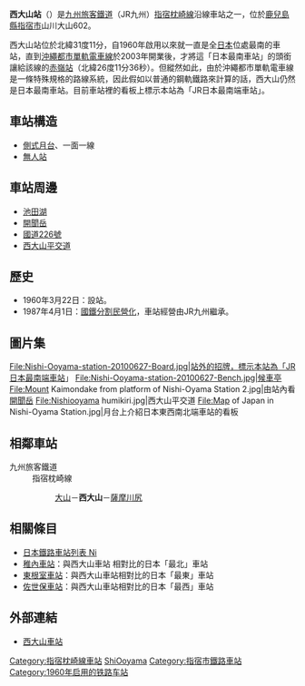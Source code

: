 {{noteTA
|T=zh-tw:西大山車站;zh-hk:西大山站;
|1=zh-tw:西大山車站;zh-hk:西大山站;
}}
{{unreferenced|time=2011-08-13T18:55:09+00:00}}
{{日本車站資訊
|公司色 = red
|文字色 = 
|站名 = 西大山車站
|圖片 = Nishi-Ooyama-station-20100627.jpg   
|pxl = 
|圖片說明 = 西大山車站
|日文原名 = 西大山
|平假名 = にしおおやま
|羅馬拼音 = Nishi-Ōyama
|副站名 = 
|所屬公司 = [[九州旅客鐵道|九州旅客鐵道]]（JR九州）
|電報略號 = ニオ
|車站編號 = 
|所在地 = {{JPN}}[[鹿兒島縣|鹿兒島縣]][[指宿市|指宿市]]山川大山602      
|車站構造 = [[地面車站|地面車站]]
|月台配置 = 1面1線
|所屬路線 = [[指宿枕崎線|指宿枕崎線]]
|前一站 = [[大山站_(鹿兒島縣)|大山]]
|前一站距離 = 2.5
|後一站距離 = 1.1
|後一站 = [[薩摩川尻車站|薩摩川尻]]
|距離 = 56.7
|起點站 = [[鹿兒島中央車站|鹿兒島中央]]
|啟用年月日 = 1960年（[[昭和|昭和]]35年）3月22日
|廢站年月日 = 
|上下車人次 = 10
|統計年度 = 2007年
|轉車 = 
|備註 = 無人車站
}}
'''西大山站'''（{{jpn|j=西大山駅|hg=にしおおやまえき|rm=Nishi-ōyama eki|f=y}}）是[[九州旅客鐵道|九州旅客鐵道]]（JR九州）[[指宿枕崎線|指宿枕崎線]]沿線車站之一，位於[[鹿兒島縣|鹿兒島縣]][[指宿市|指宿市]]山川大山602。

西大山站位於北緯31度11分，自1960年啟用以來就一直是全[[日本|日本]]位處最南的車站，直到[[沖繩都市單軌電車線|沖繩都市單軌電車線]]於2003年開業後，才將這「日本最南車站」的頭銜讓給該線的[[赤嶺站|赤嶺站]]（北緯26度11分36秒）。但縱然如此，由於沖繩都市單軌電車線是一條特殊規格的路線系統，因此假如以普通的鋼軌鐵路來計算的話，西大山仍然是日本最南車站。目前車站裡的看板上標示本站為「JR日本最南端車站」。

==車站構造==
*[[側式月台|側式月台]]、一面一線
*[[無人站|無人站]]

==車站周邊==
*[[池田湖|池田湖]]
*[[開聞岳|開聞岳]]
*[[國道226號|國道226號]]
*[[西大山平交道|西大山平交道]]

==歷史==
*1960年3月22日：設站。
*1987年4月1日：[[國鐵分割民營化|國鐵分割民營化]]，車站經營由JR九州繼承。
 
==圖片集==
<gallery>
File:Nishi-Ooyama-station-20100627-Board.jpg|站外的招牌，標示本站為「JR日本最南端車站」
File:Nishi-Ooyama-station-20100627-Bench.jpg|候車亭 
File:Mount Kaimondake from platform of Nishi-Oyama Station 2.jpg|由站內看[[開聞岳|開聞岳]]
File:Nishiooyama humikiri.jpg|西大山平交道 
File:Map of Japan in Nishi-Oyama Station.jpg|月台上介紹日本東西南北端車站的看板
</gallery>

== 相鄰車站 ==
; 九州旅客鐵道
: 指宿枕崎線
:: [[大山站_(鹿兒島縣)|大山]]－'''西大山'''－[[薩摩川尻站|薩摩川尻]]

==相關條目==
*[[日本鐵路車站列表_Ni|日本鐵路車站列表 Ni]]
*[[稚內車站|稚內車站]]：與西大山車站 相對比的日本「最北」車站
*[[東根室車站|東根室車站]]：與西大山車站相對比的日本「最東」車站
*[[佐世保車站|佐世保車站]]：與西大山車站相對比的日本「最西」車站

==外部連結==
*[http://www.jrkyushu.co.jp/EkiApp?LISTID=502&EKI=91416160 西大山車站] {{Wayback|url=http://www.jrkyushu.co.jp/EkiApp?LISTID=502&EKI=91416160 |date=20151205204839 }}

{{指宿枕崎線}}

{{DEFAULTSORT:Nishi-Oyama}}
[[Category:指宿枕崎線車站|Category:指宿枕崎線車站]]
[[Category:日本鐵路車站_Ni|ShiOoyama]]
[[Category:指宿市鐵路車站|Category:指宿市鐵路車站]]
[[Category:1960年启用的铁路车站|Category:1960年启用的铁路车站]]